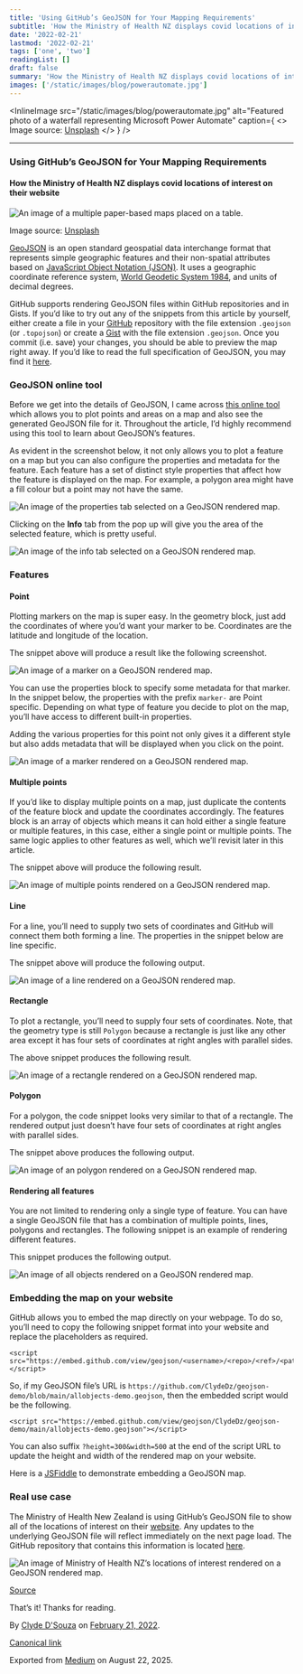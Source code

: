 ```yaml
---
title: 'Using GitHub’s GeoJSON for Your Mapping Requirements'
subtitle: 'How the Ministry of Health NZ displays covid locations of interest on their website'
date: '2022-02-21'
lastmod: '2022-02-21'
tags: ['one', 'two']
readingList: []
draft: false
summary: 'How the Ministry of Health NZ displays covid locations of interest on their website'
images: ['/static/images/blog/powerautomate.jpg']
---
```


<InlineImage
  src="/static/images/blog/powerautomate.jpg"
  alt="Featured photo of a waterfall representing Microsoft Power Automate"
  caption={
    <>
      Image source: <a href="https://unsplash.com/photos/waAAaeC9hns">Unsplash</a>
    </>
  }
/>

***

### Using GitHub’s GeoJSON for Your Mapping Requirements

#### How the Ministry of Health NZ displays covid locations of interest on their website

![An image of a multiple paper-based maps placed on a table.](https://cdn-images-1.medium.com/max/800/1*zMCziovdzOC5yDt63FIMSg.jpeg)

Image source: [Unsplash](https://unsplash.com/photos/AFB6S2kibuk)

[GeoJSON](https://geojson.org/) is an open standard geospatial data interchange format that represents simple geographic features and their non-spatial attributes based on [JavaScript Object Notation (JSON)](https://en.wikipedia.org/wiki/JSON). It uses a geographic coordinate reference system, [World Geodetic System 1984](https://en.wikipedia.org/wiki/World_Geodetic_System), and units of decimal degrees.

GitHub supports rendering GeoJSON files within GitHub repositories and in Gists. If you’d like to try out any of the snippets from this article by yourself, either create a file in your [GitHub](https://github.com/new) repository with the file extension `.geojson` (or `.topojson`) or create a [Gist](https://gist.new/) with the file extension `.geojson`. Once you commit (i.e. save) your changes, you should be able to preview the map right away. If you’d like to read the full specification of GeoJSON, you may find it [here](https://datatracker.ietf.org/doc/html/rfc7946).

### GeoJSON online tool

Before we get into the details of GeoJSON, I came across [this online tool](https://geojson.io/) which allows you to plot points and areas on a map and also see the generated GeoJSON file for it. Throughout the article, I’d highly recommend using this tool to learn about GeoJSON’s features.

As evident in the screenshot below, it not only allows you to plot a feature on a map but you can also configure the properties and metadata for the feature. Each feature has a set of distinct style properties that affect how the feature is displayed on the map. For example, a polygon area might have a fill colour but a point may not have the same.

![An image of the properties tab selected on a GeoJSON rendered map.](https://cdn-images-1.medium.com/max/800/1*7NcXrEpKJlbXeatp9PfG_g.png)

Clicking on the **Info** tab from the pop up will give you the area of the selected feature, which is pretty useful.

![An image of the info tab selected on a GeoJSON rendered map.](https://cdn-images-1.medium.com/max/800/1*CXsAfNnumvIbrBTxFJwELg.png)

### Features

#### Point

Plotting markers on the map is super easy. In the geometry block, just add the coordinates of where you’d want your marker to be. Coordinates are the latitude and longitude of the location.

The snippet above will produce a result like the following screenshot.

![An image of a marker on a GeoJSON rendered map.](https://cdn-images-1.medium.com/max/800/1*SaoWrfwUsmhnIdwJ_8v_YA.png)

You can use the properties block to specify some metadata for that marker. In the snippet below, the properties with the prefix `marker-` are Point specific. Depending on what type of feature you decide to plot on the map, you’ll have access to different built-in properties.

Adding the various properties for this point not only gives it a different style but also adds metadata that will be displayed when you click on the point.

![An image of a marker rendered on a GeoJSON rendered map.](https://cdn-images-1.medium.com/max/800/1*w6ZdnnTjfS6QzbeVvwYvtg.png)

#### Multiple points

If you’d like to display multiple points on a map, just duplicate the contents of the feature block and update the coordinates accordingly. The features block is an array of objects which means it can hold either a single feature or multiple features, in this case, either a single point or multiple points. The same logic applies to other features as well, which we’ll revisit later in this article.

The snippet above will produce the following result.

![An image of multiple points rendered on a GeoJSON rendered map.](https://cdn-images-1.medium.com/max/800/1*EKhFsrUk_BzKF_teH1NteA.png)

#### Line

For a line, you’ll need to supply two sets of coordinates and GitHub will connect them both forming a line. The properties in the snippet below are line specific.

The snippet above will produce the following output.

![An image of a line rendered on a GeoJSON rendered map.](https://cdn-images-1.medium.com/max/800/1*LtMKnDmWqpIjD1uc9bBV8A.png)

#### Rectangle

To plot a rectangle, you’ll need to supply four sets of coordinates. Note, that the geometry type is still `Polygon` because a rectangle is just like any other area except it has four sets of coordinates at right angles with parallel sides.

The above snippet produces the following result.

![An image of a rectangle rendered on a GeoJSON rendered map.](https://cdn-images-1.medium.com/max/800/1*DJmxKBBKaG89KYfbaZ7Wpw.png)

#### Polygon

For a polygon, the code snippet looks very similar to that of a rectangle. The rendered output just doesn’t have four sets of coordinates at right angles with parallel sides.

The snippet above produces the following output.

![An image of an polygon rendered on a GeoJSON rendered map.](https://cdn-images-1.medium.com/max/800/1*WCfesVthesBPjjgm0Z05Ag.png)

#### Rendering all features

You are not limited to rendering only a single type of feature. You can have a single GeoJSON file that has a combination of multiple points, lines, polygons and rectangles. The following snippet is an example of rendering different features.

This snippet produces the following output.

![An image of all objects rendered on a GeoJSON rendered map.](https://cdn-images-1.medium.com/max/800/1*lP0a1rbXFsNQacHB_lKv7A.png)

### Embedding the map on your website

GitHub allows you to embed the map directly on your webpage. To do so, you’ll need to copy the following snippet format into your website and replace the placeholders as required.

```
<script src="https://embed.github.com/view/geojson/<username>/<repo>/<ref>/<path_to_file>"></script>
```

So, if my GeoJSON file’s URL is `https://github.com/ClydeDz/geojson-demo/blob/main/allobjects-demo.geojson`, then the embedded script would be the following.

```
<script src="https://embed.github.com/view/geojson/ClydeDz/geojson-demo/main/allobjects-demo.geojson"></script>
```

You can also suffix `?height=300&width=500` at the end of the script URL to update the height and width of the rendered map on your website.

Here is a [JSFiddle](https://jsfiddle.net/e85hanz4/) to demonstrate embedding a GeoJSON map.

### Real use case

The Ministry of Health New Zealand is using GitHub’s GeoJSON file to show all of the locations of interest on their [website](https://www.health.govt.nz/covid-19-novel-coronavirus/covid-19-health-advice-public/covid-19-information-close-contacts/covid-19-contact-tracing-locations-interest/covid-19-contact-tracing-locations-interest-map). Any updates to the underlying GeoJSON file will reflect immediately on the next page load. The GitHub repository that contains this information is located [here](https://github.com/minhealthnz/nz-covid-data).

![An image of Ministry of Health NZ’s locations of interest rendered on a GeoJSON rendered map.](https://cdn-images-1.medium.com/max/800/1*cpVcQ0QQOy89lmuSS_t31A.png)

[Source](https://www.health.govt.nz/covid-19-novel-coronavirus/covid-19-health-advice-public/covid-19-information-close-contacts/covid-19-contact-tracing-locations-interest/covid-19-contact-tracing-locations-interest-map)

That’s it! Thanks for reading.

By [Clyde D'Souza](https://medium.com/@clydedz) on [February 21, 2022](https://medium.com/p/c6bacae5a8f6).

[Canonical link](https://medium.com/@clydedz/using-githubs-geojson-for-your-mapping-requirements-c6bacae5a8f6)

Exported from [Medium](https://medium.com) on August 22, 2025.
